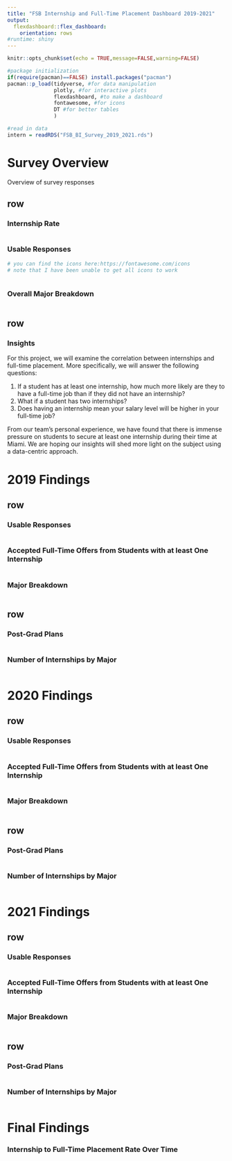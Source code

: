 ```yaml
---
title: "FSB Internship and Full-Time Placement Dashboard 2019-2021"
output: 
  flexdashboard::flex_dashboard:
    orientation: rows
#runtime: shiny
---
```


```r
knitr::opts_chunk$set(echo = TRUE,message=FALSE,warning=FALSE)

#package initialization
if(require(pacman)==FALSE) install.packages("pacman")
pacman::p_load(tidyverse, #for data manipulation
               plotly, #for interactive plots
               flexdashboard, #to make a dashboard
               fontawesome, #for icons
               DT #for better tables
               )

#read in data
intern = readRDS("FSB_BI_Survey_2019_2021.rds")
```

# Survey Overview {data-orientation=columns}

Overview of survey responses
  
## row {data-width=300}

### Internship Rate

```r

```

### Usable Responses

```r

# you can find the icons here:https://fontawesome.com/icons
# note that I have been unable to get all icons to work



```   
 
### Overall Major Breakdown
```r

```

## row {data-height=600}

### Insights

For this project, we will examine the correlation between internships and full-time placement. More specifically, we will answer the following questions:

1.  If a student has at least one internship, how much more likely are they to have a full-time job than if they did not have an internship?
2.  What if a student has two internships?
3.  Does having an internship mean your salary level will be higher in your full-time job?

From our team's personal experience, we have found that there is immense pressure on students to secure at least one internship during their time at Miami. We are hoping our insights will shed more light on the subject using a data-centric approach.  
   

# 2019 Findings {data-orientation=columns}

## row {data-width=300}

### Usable Responses
```r

```

### Accepted Full-Time Offers from Students with at least One Internship
```r

```

### Major Breakdown
```r

```


## row {data-height=600}

### Post-Grad Plans

```r

```


### Number of Internships by Major

```r

```


# 2020 Findings {data-orientation=columns}

## row {data-width=300}

### Usable Responses
```r

```

### Accepted Full-Time Offers from Students with at least One Internship
```r

```

### Major Breakdown
```r

```


## row {data-height=600}

### Post-Grad Plans

```r

```


### Number of Internships by Major

```r

```


# 2021 Findings {data-orientation=columns}

## row {data-width=300}

### Usable Responses
```r

```

### Accepted Full-Time Offers from Students with at least One Internship
```r

```

### Major Breakdown
```r

```


## row {data-height=600}

### Post-Grad Plans

```r

```


### Number of Internships by Major

```r

```


# Final Findings

### Internship to Full-Time Placement Rate Over Time

```r

```

